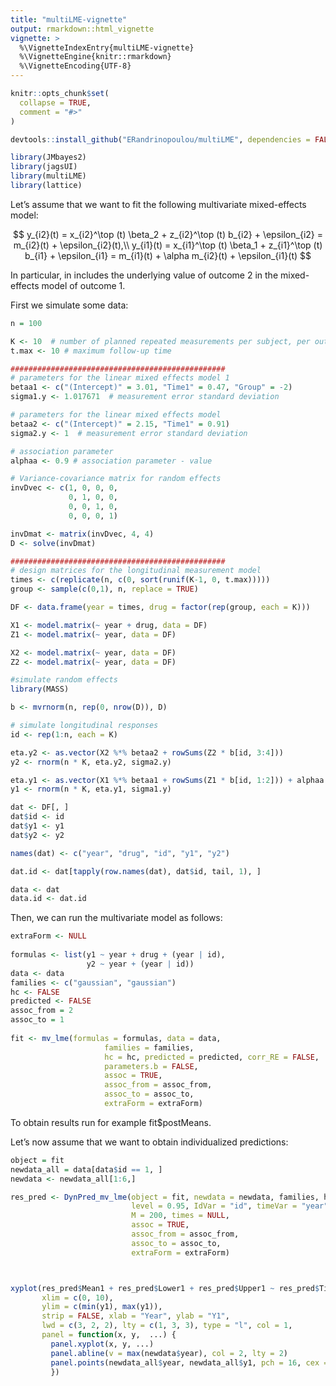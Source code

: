 ```yaml
---
title: "multiLME-vignette"
output: rmarkdown::html_vignette
vignette: >
  %\VignetteIndexEntry{multiLME-vignette}
  %\VignetteEngine{knitr::rmarkdown}
  %\VignetteEncoding{UTF-8}
---
```


```r
knitr::opts_chunk$set(
  collapse = TRUE,
  comment = "#>"
)
```

```r
devtools::install_github("ERandrinopoulou/multiLME", dependencies = FALSE, force = TRUE)

library(JMbayes2)
library(jagsUI)
library(multiLME)
library(lattice)
```

Let's assume that we want to fit the following multivariate mixed-effects model:

$$
y_{i2}(t) = x_{i2}^\top (t) \beta_2 + z_{i2}^\top (t) b_{i2} + \epsilon_{i2} = m_{i2}(t) + \epsilon_{i2}(t),\\
y_{i1}(t) = x_{i1}^\top (t) \beta_1 + z_{i1}^\top (t) b_{i1} + \epsilon_{i1} = m_{i1}(t) + \alpha m_{i2}(t) + \epsilon_{i1}(t)
$$

In particular, in includes the underlying value of outcome 2 in the mixed-effects model of outcome 1.

First we simulate some data:
```r
n = 100 

K <- 10  # number of planned repeated measurements per subject, per outcome
t.max <- 10 # maximum follow-up time

################################################
# parameters for the linear mixed effects model 1
betaa1 <- c("(Intercept)" = 3.01, "Time1" = 0.47, "Group" = -2)
sigma1.y <- 1.017671  # measurement error standard deviation

# parameters for the linear mixed effects model 
betaa2 <- c("(Intercept)" = 2.15, "Time1" = 0.91)
sigma2.y <- 1  # measurement error standard deviation

# association parameter
alphaa <- 0.9 # association parameter - value

# Variance-covariance matrix for random effects
invDvec <- c(1, 0, 0, 0,
             0, 1, 0, 0,
             0, 0, 1, 0,
             0, 0, 0, 1)

invDmat <- matrix(invDvec, 4, 4)
D <- solve(invDmat)

################################################
# design matrices for the longitudinal measurement model
times <- c(replicate(n, c(0, sort(runif(K-1, 0, t.max))))) 
group <- sample(c(0,1), n, replace = TRUE)

DF <- data.frame(year = times, drug = factor(rep(group, each = K)))

X1 <- model.matrix(~ year + drug, data = DF)
Z1 <- model.matrix(~ year, data = DF)

X2 <- model.matrix(~ year, data = DF)
Z2 <- model.matrix(~ year, data = DF)

#simulate random effects
library(MASS)

b <- mvrnorm(n, rep(0, nrow(D)), D)

# simulate longitudinal responses
id <- rep(1:n, each = K)

eta.y2 <- as.vector(X2 %*% betaa2 + rowSums(Z2 * b[id, 3:4])) 
y2 <- rnorm(n * K, eta.y2, sigma2.y)

eta.y1 <- as.vector(X1 %*% betaa1 + rowSums(Z1 * b[id, 1:2])) + alphaa * eta.y2 
y1 <- rnorm(n * K, eta.y1, sigma1.y)

dat <- DF[, ]
dat$id <- id
dat$y1 <- y1
dat$y2 <- y2

names(dat) <- c("year", "drug", "id", "y1", "y2")

dat.id <- dat[tapply(row.names(dat), dat$id, tail, 1), ]

data <- dat
data.id <- dat.id
```

Then, we can run the multivariate model as follows:
```r
extraForm <- NULL
  
formulas <- list(y1 ~ year + drug + (year | id),
                 y2 ~ year + (year | id))
data <- data
families <- c("gaussian", "gaussian")
hc <- FALSE
predicted <- FALSE
assoc_from = 2
assoc_to = 1
  
fit <- mv_lme(formulas = formulas, data = data, 
                     families = families, 
                     hc = hc, predicted = predicted, corr_RE = FALSE,
                     parameters.b = FALSE,
                     assoc = TRUE,
                     assoc_from = assoc_from,
                     assoc_to = assoc_to,
                     extraForm = extraForm)
```

To obtain results run for example fit$postMeans. 


Let's now assume that we want to obtain individualized predictions:

```r
object = fit
newdata_all = data[data$id == 1, ]
newdata <- newdata_all[1:6,]

res_pred <- DynPred_mv_lme(object = fit, newdata = newdata, families, hc,
                           level = 0.95, IdVar = "id", timeVar = "year",
                           M = 200, times = NULL,
                           assoc = TRUE,
                           assoc_from = assoc_from,
                           assoc_to = assoc_to,
                           extraForm = extraForm)



xyplot(res_pred$Mean1 + res_pred$Lower1 + res_pred$Upper1 ~ res_pred$Time,
       xlim = c(0, 10), 
       ylim = c(min(y1), max(y1)), 
       strip = FALSE, xlab = "Year", ylab = "Y1",
       lwd = c(3, 2, 2), lty = c(1, 3, 3), type = "l", col = 1,
       panel = function(x, y,  ...) {
         panel.xyplot(x, y, ...)
         panel.abline(v = max(newdata$year), col = 2, lty = 2)
         panel.points(newdata_all$year, newdata_all$y1, pch = 16, cex = 0.8, col = "blue")
         })
```
